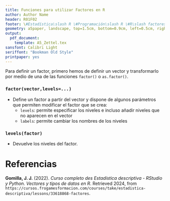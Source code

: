 ```yaml
---
title: Funciones para utilizar Factores en R
author: Author Name
header: R01F02
footer: \#Estadística\slash R \#Programación\slash R \#R\slash factores
geometry: a5paper, landscape, top=1.5cm, bottom=0.9cm, left=0.5cm, right=0.5cm, headsep = 0.5cm, footskip = 12pt
output:
  pdf_document: 
    template: A5_Zettel.tex
sansfont: Calibri Light
seriffont: "Bookman Old Style"
printpaper: yes
---
```

Para definir un factor, primero hemos de definir un vector y transformarlo por medio de una de las funciones `factor()` o `as.factor()`.

### `factor(vector,levels=...)`
- Define un factor a partir del vector y dispone de algunos parámetros que permiten modificar el factor que se crea:
  - `levels`: permite especificar los niveles e incluso añadir niveles que no aparecen en el vector
  - `labels`: permite cambiar los nombres de los niveles

### `levels(factor)`
- Devuelve los niveles del factor.

\pagebreak

# Referencias

**Gomilla, J. J.** (2022). _Curso completo des Estadística descriptiva - RStudio y Python. Vectores y tipos de datos en R_. Retrieved 2024, from <code style="word-wrap: break-word;">https://cursos.frogamesformacion.com/courses/take/estadistica-descriptiva/lessons/33618868-factores</code>.